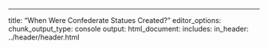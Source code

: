 ---
title: "When Were Confederate Statues Created?"
editor_options: 
  chunk_output_type: console
output:
  html_document:
    includes:
      in_header: ../header/header.html